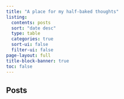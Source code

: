 ```yaml
---
title: "A place for my half-baked thoughts"
listing:
  contents: posts
  sort: "date desc"
  type: table
  categories: true
  sort-ui: false
  filter-ui: false
page-layout: full
title-block-banner: true
toc: false
---
```


## Posts

